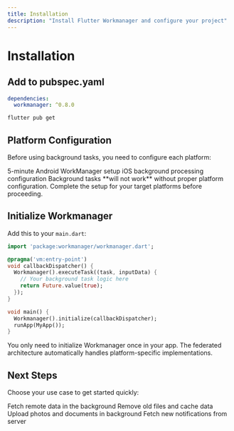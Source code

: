 ```yaml
---
title: Installation
description: "Install Flutter Workmanager and configure your project"
---
```


# Installation

## Add to pubspec.yaml

```yaml pubspec.yaml
dependencies:
  workmanager: ^0.8.0
```

```bash
flutter pub get
```

## Platform Configuration

Before using background tasks, you need to configure each platform:

<CardGroup cols={2}>
  <Card title="Android Setup" icon="android" href="/setup/android">
    5-minute Android WorkManager setup
  </Card>
  <Card title="iOS Setup" icon="apple" href="/setup/ios">
    iOS background processing configuration
  </Card>
</CardGroup>

<Warning>
Background tasks **will not work** without proper platform configuration. Complete the setup for your target platforms before proceeding.
</Warning>

## Initialize Workmanager

Add this to your `main.dart`:

```dart main.dart
import 'package:workmanager/workmanager.dart';

@pragma('vm:entry-point')
void callbackDispatcher() {
  Workmanager().executeTask((task, inputData) {
    // Your background task logic here
    return Future.value(true);
  });
}

void main() {
  Workmanager().initialize(callbackDispatcher);
  runApp(MyApp());
}
```

<Info>
You only need to initialize Workmanager once in your app. The federated architecture automatically handles platform-specific implementations.
</Info>

## Next Steps

Choose your use case to get started quickly:

<CardGroup cols={2}>
  <Card title="Sync Data Regularly" icon="arrows-rotate" href="/usecases/data-sync">
    Fetch remote data in the background
  </Card>
  <Card title="Clean Up Storage" icon="trash" href="/usecases/periodic-cleanup">
    Remove old files and cache data
  </Card>
  <Card title="Upload Files" icon="cloud-arrow-up" href="/usecases/upload-files">
    Upload photos and documents in background
  </Card>
  <Card title="Check Notifications" icon="bell" href="/usecases/fetch-notifications">
    Fetch new notifications from server
  </Card>
</CardGroup>